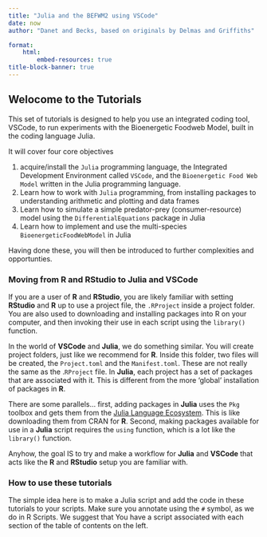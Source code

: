 ```yaml
---
title: "Julia and the BEFWM2 using VSCode"
date: now
author: "Danet and Becks, based on originals by Delmas and Griffiths"

format:
    html:
        embed-resources: true
title-block-banner: true
---
```


## Welocome to the Tutorials

This set of tutorials is designed to help you use an integrated coding tool, VSCode, to run experiments with the Bioenergetic Foodweb Model, built in the coding language Julia.

It will cover four core objectives

1. acquire/install the `Julia` programming language, the Integrated Development Environment called `VSCode`, and the `Bioenergetic Food Web Model` written in the Julia programming language.
2. Learn how to work with `Julia` programming, from installing packages to understanding arithmetic and plotting and data frames
3. Learn how to simulate a simple predator-prey (consumer-resource) model using the `DifferentialEquations` package in Julia
4. Learn how to implement and use the multi-species `BioenergeticFoodWebModel` in Julia

Having done these, you will then be introduced to further complexities and opportunties.

### Moving from R and RStudio to Julia and VSCode

If you are a user of **R** and **RStudio**, you are likely familiar with setting **RStudio** and **R** up to use a project file, the `.RProject` inside a project folder.  You are also used to downloading and installing packages into R on your computer, and then invoking their use in each script using the `library()` function.

In the world of **VSCode** and **Julia**, we do something similar.  You will create project folders, just like we recommend for **R**.  Inside this folder, two files will be created, the `Project.toml` and the `Manifest.toml`.  These are not really the same as the .`RProject` file.  In **Julia**, each project has a set of packages that are associated with it.  This is different from the more 'global' installation of packages in **R**.

There are some parallels...  first, adding packages in **Julia** uses the `Pkg` toolbox and gets them from the [Julia Language Ecosystem](https://julialang.org/packages/).  This is like downloading them from CRAN for **R**.  Second, making packages available for use in a **Julia** script requires the `using` function, which is a lot like the `library()` function.

Anyhow, the goal IS to try and make a workflow for **Julia** and **VSCode** that acts like the **R** and **RStudio** setup you are familiar with.

### How to use these tutorials

The simple idea here is to make a Julia script and add the code in these tutorials to your scripts.  Make sure you annotate using the `#` symbol, as we do in R Scripts.  We suggest that You have a script associated with each section of the table of contents on the left.
